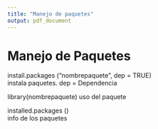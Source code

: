 ```yaml
---
title: "Manejo de paquetes"
output: pdf_document
---
```

# Manejo de Paquetes  
install.packages ("nombrepaquete", dep = TRUE)  
instala paquetes. dep = Dependencia

library(nombrepaquete)
uso del paquete

installed.packages ()  
info de los paquetes